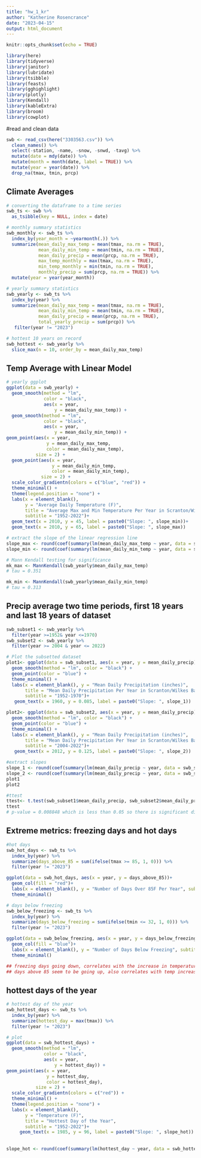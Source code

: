 ```yaml
---
title: "hw_1_kr"
author: "Katherine Rosencrance"
date: "2023-04-15"
output: html_document
---
```


```r
knitr::opts_chunk$set(echo = TRUE)

library(here)
library(tidyverse)
library(janitor)
library(lubridate)
library(tsibble)
library(feasts)
library(gghighlight)
library(plotly)
library(Kendall)
library(kableExtra)
library(broom)
library(cowplot)
```

#read and clean data
```r
swb <- read_csv(here("3303563.csv")) %>% 
  clean_names() %>% 
  select(-station, -name, -snow, -snwd, -tavg) %>% 
  mutate(date = mdy(date)) %>% 
  mutate(month = month(date, label = TRUE)) %>% 
  mutate(year = year(date)) %>% 
  drop_na(tmax, tmin, prcp)
```

## Climate Averages
```r
# converting the dataframe to a time series
swb_ts <- swb %>% 
  as_tsibble(key = NULL, index = date) 

# monthly summary statistics
swb_monthly <- swb_ts %>% 
  index_by(year_month = ~yearmonth(.)) %>% 
  summarize(mean_daily_max_temp = mean(tmax, na.rm = TRUE), 
            mean_daily_min_temp = mean(tmin, na.rm = TRUE), 
            mean_daily_precip = mean(prcp, na.rm = TRUE), 
            max_temp_monthly = max(tmax, na.rm = TRUE), 
            min_temp_monthly = min(tmin, na.rm = TRUE),
            monthly_precip = sum(prcp, na.rm = TRUE)) %>% 
  mutate(year = year(year_month))

# yearly summary statistics
swb_yearly <- swb_ts %>% 
  index_by(year) %>% 
  summarize(mean_daily_max_temp = mean(tmax, na.rm = TRUE), 
            mean_daily_min_temp = mean(tmin, na.rm = TRUE), 
            mean_daily_precip = mean(prcp, na.rm = TRUE),
            total_yearly_precip = sum(prcp)) %>% 
   filter(year != "2023")

# hottest 10 years on record
swb_hottest <- swb_yearly %>% 
  slice_max(n = 10, order_by = mean_daily_max_temp)

```

## Temp Average with Linear Model
```r
# yearly ggplot
ggplot(data = swb_yearly) +
  geom_smooth(method = "lm", 
              color = "black", 
              aes(x = year, 
                  y = mean_daily_max_temp)) +
  geom_smooth(method = "lm",
              color = "black", 
              aes(x = year, 
                  y = mean_daily_min_temp)) +
geom_point(aes(x = year, 
               y = mean_daily_max_temp, 
               color = mean_daily_max_temp), 
           size = 2) +
  geom_point(aes(x = year, 
                 y = mean_daily_min_temp, 
                 color = mean_daily_min_temp), 
             size = 2) +
  scale_color_gradientn(colors = c("blue", "red")) +
  theme_minimal() +
  theme(legend.position = "none") +
  labs(x = element_blank(), 
       y = "Average Daily Temperature (F)",
       title = "Average Max and Min Temperature Per Year in Scranton/Wilkes Barre",
       subtitle = "1952-2022")+
  geom_text(x = 2010, y = 45, label = paste0("Slope: ", slope_min))+
  geom_text(x = 2010, y = 65, label = paste0("Slope: ", slope_max))

# extract the slope of the linear regression line
slope_max <- round(coef(summary(lm(mean_daily_max_temp ~ year, data = swb_yearly)))[2,1], 2)
slope_min <- round(coef(summary(lm(mean_daily_min_temp ~ year, data = swb_yearly)))[2,1], 2)

# Mann Kendall testing for significance
mk_max <- MannKendall(swb_yearly$mean_daily_max_temp)
# tau = 0.351

mk_min <- MannKendall(swb_yearly$mean_daily_min_temp)
# tau = 0.313

```

## Precip average two time periods, first 18 years and last 18 years of dataset
```r
swb_subset1 <- swb_yearly %>% 
  filter(year >=1952& year <=1970)
swb_subset2 <- swb_yearly %>% 
  filter(year >= 2004 & year <= 2022)

# Plot the subsetted dataset
plot1<- ggplot(data = swb_subset1, aes(x = year, y = mean_daily_precip)) +
  geom_smooth(method = "lm", color = "black") +
  geom_point(color = "blue") +
  theme_minimal() +
  labs(x = element_blank(), y = "Mean Daily Precipitation (inches)",
       title = "Mean Daily Precipitation Per Year in Scranton/Wilkes Barre",
       subtitle = "1952-1970")+
   geom_text(x = 1960, y = 0.085, label = paste0("Slope: ", slope_1))

plot2<- ggplot(data = swb_subset2, aes(x = year, y = mean_daily_precip)) +
  geom_smooth(method = "lm", color = "black") +
  geom_point(color = "blue") +
  theme_minimal() +
  labs(x = element_blank(), y = "Mean Daily Precipitation (inches)",
       title = "Mean Daily Precipitation Per Year in Scranton/Wilkes Barre",
       subtitle = "2004-2022")+
   geom_text(x = 2012, y = 0.125, label = paste0("Slope: ", slope_2))

#extract slopes
slope_1 <- round(coef(summary(lm(mean_daily_precip ~ year, data = swb_subset1)))[2,1], 5)
slope_2 <- round(coef(summary(lm(mean_daily_precip ~ year, data = swb_subset2)))[2,1], 5)
plot1
plot2

#ttest
ttest<- t.test(swb_subset1$mean_daily_precip, swb_subset2$mean_daily_precip)
ttest
# p-value = 0.008848 which is less than 0.05 so there is significant diff between precip of two time periods 95 percent confidence interval

```

## Extreme metrics: freezing days and hot days
```r
#hot days
swb_hot_days <- swb_ts %>% 
  index_by(year) %>% 
  summarize(days_above_85 = sum(ifelse(tmax >= 85, 1, 0))) %>% 
  filter(year != "2023")

ggplot(data = swb_hot_days, aes(x = year, y = days_above_85))+
  geom_col(fill = "red")+
  labs(x = element_blank(), y = "Number of Days Over 85F Per Year", subtitle = "1952-2022")+
  theme_minimal()

# days below freezing
swb_below_freezing <- swb_ts %>% 
  index_by(year) %>% 
  summarize(days_below_freezing = sum(ifelse(tmin <= 32, 1, 0))) %>% 
  filter(year != "2023")

ggplot(data = swb_below_freezing, aes(x = year, y = days_below_freezing))+
  geom_col(fill = "blue")+
  labs(x = element_blank(), y = "Number of Days Below Freezing", subtitle = "1952-2022")+
  theme_minimal()

## freezing days going down, correlates with the increase in temperature
## days above 85 seem to be going up, also correlates with temp increase
```

## hottest days of the year
```r
# hottest day of the year
swb_hottest_days <- swb_ts %>% 
  index_by(year) %>% 
  summarize(hottest_day = max(tmax)) %>% 
  filter(year != "2023")

# plot
ggplot(data = swb_hottest_days) +
  geom_smooth(method = "lm", 
              color = "black", 
              aes(x = year, 
                  y = hottest_day)) +
geom_point(aes(x = year, 
               y = hottest_day, 
               color = hottest_day), 
           size = 2) +
  scale_color_gradientn(colors = c("red")) +
  theme_minimal() +
  theme(legend.position = "none") +
  labs(x = element_blank(), 
       y = "Temperature (F)",
       title = "Hottest Day of the Year",
       subtitle = "1952-2022")+
     geom_text(x = 1985, y = 96, label = paste0("Slope: ", slope_hot))
  
  
slope_hot <- round(coef(summary(lm(hottest_day ~ year, data = swb_hottest_days)))[2,1], 5)
```

